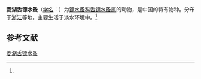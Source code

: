 {{Speciesbox
| name = 菱湖舌镖水蚤
| status = 
| status_system = 
| image = 
| genus = Ligulodiaptomus
| species = linhuensis
| authority = (Shen et Tai, 1962)<ref name='id12439'>{{cite web| url =http://www.bioinfo.cn/db05/BjdwSpecies.php?action=view&id=12439| title =菱湖舌镖水蚤| work =《中国动物物种编目数据库》| publisher =中国科学院微生物研究所| author =中国科学院动物研究所| accessdate =2009-04-28| deadurl =yes| archiveurl =https://web.archive.org/web/20160305060038/http://www.bioinfo.cn/db05/BjdwSpecies.php?action=view&id=12439| archivedate =2016-03-05}}</ref>
}}

'''菱湖舌镖水蚤'''（[[学名|学名]]：{{lang|la|''Ligulodiaptomus linhuensis''}}）为[[镖水蚤科|镖水蚤科]][[舌镖水蚤属|舌镖水蚤属]]的动物，是中国的特有物种。分布于[[浙江|浙江]]等地，主要生活于淡水环境中。<ref name='id12439'/>

== 参考文献 ==
{{reflist}}

{{Wikispecies|Ligulodiaptomus linhuensis}}
{{Taxonbar|from=Q13751699}}

[[Category:舌镖水蚤属|菱湖舌镖水蚤]]


{{节肢动物小作品}}